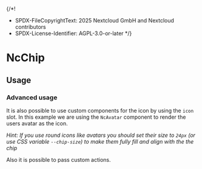 {/*!
  * SPDX-FileCopyrightText: 2025 Nextcloud GmbH and Nextcloud contributors
  * SPDX-License-Identifier: AGPL-3.0-or-later
  */}

<Meta of={NcChipStories} />

# NcChip

<ArgTypes of={NcChipStories} />

## Usage

<Canvas of={NcChipStories.Basic} />

### Advanced usage

It is also possible to use custom components for the icon by using the `icon` slot.
In this example we are using the `NcAvatar` component to render the users avatar as the icon.

*Hint: If you use round icons like avatars you should set their size to `24px` (or use CSS variable `--chip-size`) to make them fully fill and align with the the chip*

Also it is possible to pass custom actions.

<Canvas of={NcChipStories.WithAvatar} />
